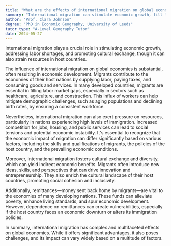 ```yaml
---
title: "What are the effects of international migration on global economies?"
summary: "International migration can stimulate economic growth, fill labour gaps, and foster cultural exchange, but also strain resources."
author: "Prof. Clara Johnson"
degree: "PhD in Economic Geography, University of Leeds"
tutor_type: "A-Level Geography Tutor"
date: 2024-05-27
---
```


International migration plays a crucial role in stimulating economic growth, addressing labor shortages, and promoting cultural exchange, though it can also strain resources in host countries.

The influence of international migration on global economies is substantial, often resulting in economic development. Migrants contribute to the economies of their host nations by supplying labor, paying taxes, and consuming goods and services. In many developed countries, migrants are essential in filling labor market gaps, especially in sectors such as healthcare, agriculture, and construction. This influx of workers can help mitigate demographic challenges, such as aging populations and declining birth rates, by ensuring a consistent workforce.

Nevertheless, international migration can also exert pressure on resources, particularly in nations experiencing high levels of immigration. Increased competition for jobs, housing, and public services can lead to social tensions and potential economic instability. It's essential to recognize that the economic impact of migration can differ significantly based on various factors, including the skills and qualifications of migrants, the policies of the host country, and the prevailing economic conditions.

Moreover, international migration fosters cultural exchange and diversity, which can yield indirect economic benefits. Migrants often introduce new ideas, skills, and perspectives that can drive innovation and entrepreneurship. They also enrich the cultural landscape of their host countries, promoting social cohesion and inclusivity.

Additionally, remittances—money sent back home by migrants—are vital to the economies of many developing nations. These funds can alleviate poverty, enhance living standards, and spur economic development. However, dependence on remittances can create vulnerabilities, especially if the host country faces an economic downturn or alters its immigration policies.

In summary, international migration has complex and multifaceted effects on global economies. While it offers significant advantages, it also poses challenges, and its impact can vary widely based on a multitude of factors.
    